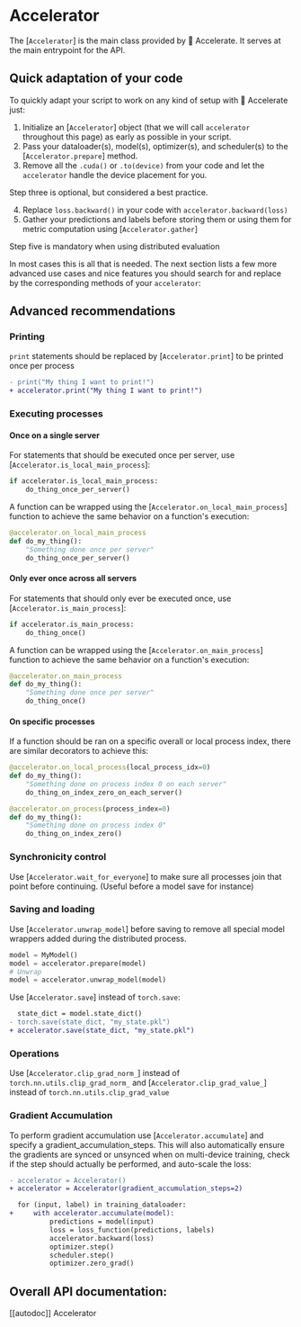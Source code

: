 <!--Copyright 2021 The HuggingFace Team. All rights reserved.

Licensed under the Apache License, Version 2.0 (the "License"); you may not use this file except in compliance with
the License. You may obtain a copy of the License at

http://www.apache.org/licenses/LICENSE-2.0

Unless required by applicable law or agreed to in writing, software distributed under the License is distributed on
an "AS IS" BASIS, WITHOUT WARRANTIES OR CONDITIONS OF ANY KIND, either express or implied. See the License for the
specific language governing permissions and limitations under the License.
-->

# Accelerator

The [`Accelerator`] is the main class provided by 🤗 Accelerate. 
It serves at the main entrypoint for the API. 

## Quick adaptation of your code

To quickly adapt your script to work on any kind of setup with 🤗 Accelerate just:

1. Initialize an [`Accelerator`] object (that we will call `accelerator` throughout this page) as early as possible in your script.
2. Pass your dataloader(s), model(s), optimizer(s), and scheduler(s) to the [`Accelerator.prepare`] method.
3. Remove all the `.cuda()` or `.to(device)` from your code and let the `accelerator` handle the device placement for you. 

<Tip>
    Step three is optional, but considered a best practice.
</Tip>

4. Replace `loss.backward()` in your code with `accelerator.backward(loss)`
5. Gather your predictions and labels before storing them or using them for metric computation using [`Accelerator.gather`]

<Tip warning={true}>
    Step five is mandatory when using distributed evaluation
</Tip>

In most cases this is all that is needed. The next section lists a few more advanced use cases and nice features
you should search for and replace by the corresponding methods of your `accelerator`:

## Advanced recommendations

### Printing

`print` statements should be replaced by [`Accelerator.print`] to be printed once per process

```diff
- print("My thing I want to print!")
+ accelerator.print("My thing I want to print!")
```

### Executing processes

#### Once on a single server

For statements that should be executed once per server, use [`Accelerator.is_local_main_process`]:

```python
if accelerator.is_local_main_process:
    do_thing_once_per_server()
```

A function can be wrapped using the [`Accelerator.on_local_main_process`] function to achieve the same 
behavior on a function's execution:

```python
@accelerator.on_local_main_process
def do_my_thing():
    "Something done once per server"
    do_thing_once_per_server()
```

#### Only ever once across all servers

For statements that should only ever be executed once, use [`Accelerator.is_main_process`]:

```python
if accelerator.is_main_process:
    do_thing_once()
```

A function can be wrapped using the [`Accelerator.on_main_process`] function to achieve the same 
behavior on a function's execution:

```python
@accelerator.on_main_process
def do_my_thing():
    "Something done once per server"
    do_thing_once()
```

#### On specific processes

If a function should be ran on a specific overall or local process index, there are similar decorators 
to achieve this:

```python
@accelerator.on_local_process(local_process_idx=0)
def do_my_thing():
    "Something done on process index 0 on each server"
    do_thing_on_index_zero_on_each_server()
```

```python
@accelerator.on_process(process_index=0)
def do_my_thing():
    "Something done on process index 0"
    do_thing_on_index_zero()
```

### Synchronicity control

Use [`Accelerator.wait_for_everyone`] to make sure all processes join that point before continuing. (Useful before a model save for instance)

### Saving and loading

Use [`Accelerator.unwrap_model`] before saving to remove all special model wrappers added during the distributed process. 

```python
model = MyModel()
model = accelerator.prepare(model)
# Unwrap
model = accelerator.unwrap_model(model)
```

Use [`Accelerator.save`] instead of `torch.save`:

```diff
  state_dict = model.state_dict()
- torch.save(state_dict, "my_state.pkl")
+ accelerator.save(state_dict, "my_state.pkl")
```

### Operations

Use [``Accelerator.clip_grad_norm_``] instead of ``torch.nn.utils.clip_grad_norm_`` and [``Accelerator.clip_grad_value_``] instead of ``torch.nn.utils.clip_grad_value``

### Gradient Accumulation

To perform gradient accumulation use [`Accelerator.accumulate`] and specify a gradient_accumulation_steps. 
This will also automatically ensure the gradients are synced or unsynced when on 
multi-device training, check if the step should actually be performed, and auto-scale the loss:

```diff
- accelerator = Accelerator()
+ accelerator = Accelerator(gradient_accumulation_steps=2)

  for (input, label) in training_dataloader:
+     with accelerator.accumulate(model):
          predictions = model(input)
          loss = loss_function(predictions, labels)
          accelerator.backward(loss)
          optimizer.step()
          scheduler.step()
          optimizer.zero_grad()
```

## Overall API documentation:

[[autodoc]] Accelerator